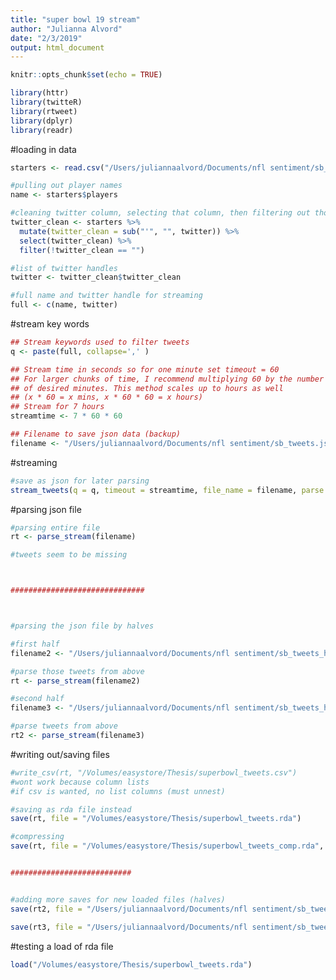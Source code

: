 ```yaml
---
title: "super bowl 19 stream"
author: "Julianna Alvord"
date: "2/3/2019"
output: html_document
---
```


```r
knitr::opts_chunk$set(echo = TRUE)

library(httr)
library(twitteR)
library(rtweet)
library(dplyr)
library(readr)
```

#loading in data
```r
starters <- read.csv("/Users/juliannaalvord/Documents/nfl sentiment/sb_starters.csv", stringsAsFactors = FALSE)

#pulling out player names
name <- starters$players

#cleaning twitter column, selecting that column, then filtering out those without twitter handle
twitter_clean <- starters %>%
  mutate(twitter_clean = sub("'", "", twitter)) %>%
  select(twitter_clean) %>%
  filter(!twitter_clean == "")

#list of twitter handles
twitter <- twitter_clean$twitter_clean

#full name and twitter handle for streaming
full <- c(name, twitter)
```

#stream key words
```r
## Stream keywords used to filter tweets
q <- paste(full, collapse=',' )

## Stream time in seconds so for one minute set timeout = 60
## For larger chunks of time, I recommend multiplying 60 by the number
## of desired minutes. This method scales up to hours as well
## (x * 60 = x mins, x * 60 * 60 = x hours)
## Stream for 7 hours
streamtime <- 7 * 60 * 60

## Filename to save json data (backup)
filename <- "/Users/juliannaalvord/Documents/nfl sentiment/sb_tweets.json"
```

#streaming
```r
#save as json for later parsing
stream_tweets(q = q, timeout = streamtime, file_name = filename, parse = FALSE, language = "en")
```

#parsing json file
```r
#parsing entire file
rt <- parse_stream(filename)

#tweets seem to be missing



##############################



#parsing the json file by halves

#first half
filename2 <- "/Users/juliannaalvord/Documents/nfl sentiment/sb_tweets_half1.json"

#parse those tweets from above
rt <- parse_stream(filename2)

#second half
filename3 <- "/Users/juliannaalvord/Documents/nfl sentiment/sb_tweets_half2.json"

#parse tweets from above
rt2 <- parse_stream(filename3)
```

#writing out/saving files
```r
#write_csv(rt, "/Volumes/easystore/Thesis/superbowl_tweets.csv")
#wont work because column lists
#if csv is wanted, no list columns (must unnest)

#saving as rda file instead
save(rt, file = "/Volumes/easystore/Thesis/superbowl_tweets.rda")

#compressing
save(rt, file = "/Volumes/easystore/Thesis/superbowl_tweets_comp.rda", compress = "xz")


###########################


#adding more saves for new loaded files (halves)
save(rt2, file = "/Users/juliannaalvord/Documents/nfl sentiment/sb_tweets_half1.rda")

save(rt3, file = "/Users/juliannaalvord/Documents/nfl sentiment/sb_tweets_half2.rda")
```

#testing a load of rda file
```r
load("/Volumes/easystore/Thesis/superbowl_tweets.rda")
```

